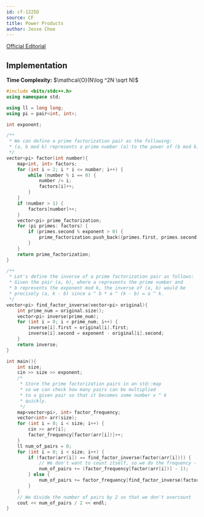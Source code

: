 ```yaml
---
id: cf-1225D
source: CF
title: Power Products
author: Jesse Choe
---
```


[Official Editorial](https://codeforces.com/blog/entry/70898)

## Implementation

**Time Complexity:** $\mathcal{O}(N\log ^2N \sqrt N)$

<LanguageSection>
<CPPSection>

```cpp
#include <bits/stdc++.h>
using namespace std;

using ll = long long;
using pi = pair<int, int>;

int exponent;

/**
 * We can define a prime factorization pair as the following:
 * (a, b mod k) represents a prime number (a) to the power of (b mod k).
 */
vector<pi> factor(int number){
	map<int, int> factors;
	for (int i = 2; i * i <= number; i++) {
		while (number % i == 0) {
			number /= i;
			factors[i]++;
		}
	}
	if (number > 1) {
		factors[number]++;
	}
	vector<pi> prime_factorization;
	for (pi primes: factors) {
		if (primes.second % exponent > 0) {
			prime_factorization.push_back({primes.first, primes.second % exponent});
		}
	}
	return prime_factorization;
}

/**
 * Let's define the inverse of a prime factorization pair as follows:
 * Given the pair (a, b), where a represents the prime number and
 * b represents the exponent mod k, the inverse of (a, b) would be
 * precisely (a, k - b) since a ^ b * a ^ (k - b) = a ^ k.
 */
vector<pi> find_factor_inverse(vector<pi> original){
	int prime_num = original.size();
	vector<pi> inverse(prime_num);
	for (int i = 0; i < prime_num; i++) {
		inverse[i].first = original[i].first;
		inverse[i].second = exponent - original[i].second;
	}
	return inverse;
}

int main(){
	int size;
	cin >> size >> exponent;
	/*
	 * Store the prime factorization pairs in an std::map
	 * so we can check how many pairs can be multiplied
	 * to a given pair so that it becomes some number x ^ k
	 * quickly.
	 */
	map<vector<pi>, int> factor_frequency;
	vector<int> arr(size);
	for (int i = 0; i < size; i++) {
		cin >> arr[i];
		factor_frequency[factor(arr[i])]++;
	}
	ll num_of_pairs = 0;
	for (int i = 0; i < size; i++) {
		if (factor(arr[i]) == find_factor_inverse(factor(arr[i]))) {
			// We don't want to count itself, so we do the frequency - 1
			num_of_pairs += (factor_frequency[factor(arr[i])] - 1);
		} else {
			num_of_pairs += factor_frequency[find_factor_inverse(factor(arr[i]))];
		}
	}
	// We divide the number of pairs by 2 so that we don't overcount
	cout << num_of_pairs / 2 << endl;
}
```

</CPPSection>
</LanguageSection>
